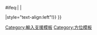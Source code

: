 <includeonly>{{{{{|safesubst:}}}#ifeq:{{{1|a}}}|{{{1|b}}}
|<div style="float:left;text-align:left;">{{{1|}}}</div>
|style="text-align:left"{{{{{|safesubst:}}}!}}
}}</includeonly><noinclude>
{{documentation}}
[[Category:輸入支援模板]]
[[Category:方位模板]]
</noinclude>